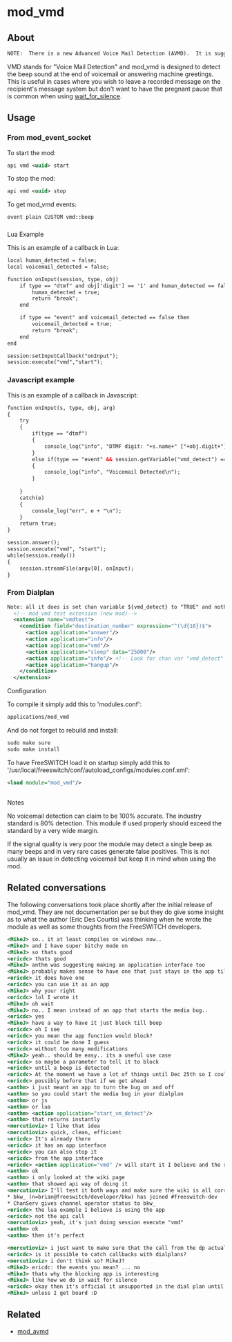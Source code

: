 
# mod_vmd 

 

## About

```xml
NOTE:  There is a new Advanced Voice Mail Detection (AVMD).  It is suggested that you use mod_avmd rather than this (mod_vmd).  mod_vmd is deprecated and will be removed in a future version.
```

VMD stands for "Voice Mail Detection" and mod\_vmd is designed to detect the beep sound at the end of voicemail or answering machine greetings. This is useful in cases where you wish to leave a recorded message on the recipient's message system but don't want to have the pregnant pause that is common when using [wait\_for\_silence](https://wiki.freeswitch.org/wiki/Misc.%5FDialplan%5FTools%5Fwait%5Ffor%5Fsilence "Misc. Dialplan Tools wait for silence").

## Usage

### From mod_event_socket

To start the mod:

```xml
api vmd <uuid> start
```

To stop the mod:

```xml
api vmd <uuid> stop
```

To get mod\_vmd events:

```xml
event plain CUSTOM vmd::beep
```

###   
Lua Example

This is an example of a callback in Lua:

```xml
local human_detected = false;
local voicemail_detected = false;

function onInput(session, type, obj)
    if type == "dtmf" and obj['digit'] == '1' and human_detected == false then
        human_detected = true;
        return "break";
    end

    if type == "event" and voicemail_detected == false then
        voicemail_detected = true;
        return "break";
    end
end

session:setInputCallback("onInput");
session:execute("vmd","start");

```

### Javascript example

This is an example of a callback in Javascript:

```xml
function onInput(s, type, obj, arg)
{
	try
	{
		if(type == "dtmf")
		{
			console_log("info", "DTMF digit: "+s.name+" ["+obj.digit+"] len ["+obj.duration+"]\n");
		}
		else if(type == "event" && session.getVariable("vmd_detect") == "TRUE")
		{
			console_log("info", "Voicemail Detected\n");
		}
		
	}
	catch(e)
	{
		console_log("err", e + "\n");
	}
	return true;
}

session.answer();
session.execute("vmd", "start");
while(session.ready())
{
	session.streamFile(argv[0], onInput);
}
```

### From Dialplan

```xml
Note: all it does is set chan variable ${vmd_detect} to "TRUE" and nothing else, so don't rely on this for acting quickly if a beep is detected.
  <!-- mod_vmd test extension (new mod)-->
  <extension name="vmdtest">
    <condition field="destination_number" expression="^(\d{10})$">
      <action application="answer"/>
      <action application="info"/>
      <action application="vmd"/>
      <action application="sleep" data="25000"/>
      <action application="info"/> <!-- Look for chan var "vmd_detect" here -->
      <action application="hangup"/>
    </condition>
  </extension>
```

  
Configuration

To compile it simply add this to 'modules.conf':

```xml
applications/mod_vmd
```

  
And do not forget to rebuild and install:

```xml
sudo make sure
sudo make install
```

To have FreeSWITCH load it on startup simply add this to '/usr/local/freeswitch/conf/autoload\_configs/modules.conf.xml':

```xml
<load module="mod_vmd"/>
```

##   
Notes

No voicemail detection can claim to be 100% accurate. The industry standard is 80% detection. This module if used properly should exceed the standard by a very wide margin.

If the signal quality is very poor the module may detect a single beep as many beeps and in very rare cases generate false positives. This is not usually an issue in detecting voicemail but keep it in mind when using the mod.

## Related conversations

The following conversations took place shortly after the initial release of mod\_vmd. They are not documentation per se but they do give some insight as to what the author (Eric Des Courtis) was thinking when he wrote the module as well as some thoughts from the FreeSWITCH developers.

```xml
<MikeJ> so.. it at least compiles on windows now..
<MikeJ> and I have super bitchy mode on
<MikeJ> so thats good
<ericdc> thats good
<MikeJ> anthm was suggesting making an application interface too
<MikeJ> probably makes sense to have one that just stays in the app till it gets the beep
<ericdc> it does have one
<ericdc> you can use it as an app
<MikeJ> why your right
<ericdc> lol I wrote it
<MikeJ> oh wait
<MikeJ> no.. I mean instead of an app that starts the media bug..
<ericdc> yes
<MikeJ> have a way to have it just block till beep
<ericdc> oh I see
<ericdc> you mean the app function would block?
<ericdc> it could be done I guess
<ericdc> without too many modifications
<MikeJ> yeah.. should be easy.. its a useful use case
<ericdc> so maybe a parameter to tell it to block
<ericdc> until a beep is detected
<ericdc> At the moment we have a lot of things until Dec 25th so I could add it before the new year?
<ericdc> possibly before that if we get ahead
<anthm> i just meant an app to turn the bug on and off
<anthm> so you could start the media bug in your dialplan
<anthm> or js
<anthm> or lua
<anthm> <action application="start_vm_detect"/>
<anthm> that returns instantly
<mercutioviz> I like that idea
<mercutioviz> quick, clean, efficient
<ericdc> It's already there
<ericdc> it has an app interface
<ericdc> you can also stop it
<ericdc> from the app interface
<ericdc> <action application="vmd" /> will start it I believe and the same command with the stop parameter will stop it
<anthm> ok
<anthm> i only looked at the wiki page
<anthm> that showed api way of doing it
<mercutioviz> I'll test it both ways and make sure the wiki is all correct
* bkw_ (n=brian@freeswitch/developer/bkw) has joined #freeswitch-dev
* ChanServ gives channel operator status to bkw_
<ericdc> the lua example I believe is using the app
<ericdc> not the api call
<mercutioviz> yeah, it's just doing session execute "vmd"
<anthm> ok
<anthm> then it's perfect

<mercutioviz> i just want to make sure that the call from the dp actually works, then we'll iron out the callback thingy
<ericdc> is it possible to catch callbacks with dialplans?
<mercutioviz> i don't think so? MikeJ?
<MikeJ> ericdc: the events you mean? ... no
<MikeJ> thats why the blocking app is interesting
<MikeJ> like how we do in wait for silence
<ericdc> okay then it's official it unsupported in the dial plan until I add it which is before the end of the month
<MikeJ> unless I get board :D
```

  
## Related

* [mod\_avmd](mod_av_27591638.mdx#see-also)


